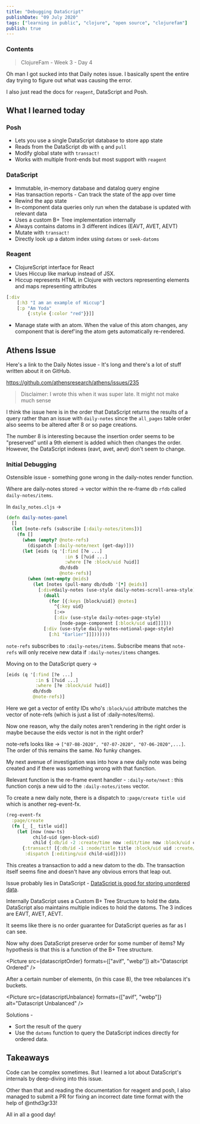 ```yaml
---
title: "Debugging DataScript"
publishDate: "09 July 2020"
tags: ["learning in public", "clojure", "open source", "clojurefam"]
publish: true
---
```



### Contents

> ClojureFam - Week 3 - Day 4

Oh man I got sucked into that Daily notes issue. I basically spent the entire day trying to figure out what was causing the error.

I also just read the docs for `reagent`, DataScript and Posh.

## What I learned today

### Posh

- Lets you use a single DataScript database to store app state
- Reads from the DataScript db with `q` and `pull`
- Modify global state with `transact!`
- Works with multiple front-ends but most support with `reagent`

### DataScript

- Immutable, in-memory database and datalog query engine
- Has transaction reports - Can track the state of the app over time
- Rewind the app state
- In-component data queries only run when the database is updated with relevant data
- Uses a custom B+ Tree implementation internally
- Always contains datoms in 3 different indices (EAVT, AVET, AEVT)
- Mutate with `transact!`
- Directly look up a datom index using `datoms` or `seek-datoms`

### Reagent

- ClojureScript interface for React
- Uses Hiccup like markup instead of JSX.
- Hiccup represents HTML in Clojure with vectors representing elements and maps representing attributes

```clojure
[:div
    [:h3 "I am an example of Hiccup"]
    [:p "Am Yoda"
        {:style {:color "red"}}]]
```

- Manage state with an atom. When the value of this atom changes, any component that is deref'ing the atom gets automatically re-rendered.

## Athens Issue

Here's a link to the Daily Notes issue - It's long and there's a lot of stuff written about it on GitHub.

https://github.com/athensresearch/athens/issues/235

> Disclaimer: I wrote this when it was super late. It might not make much sense

I think the issue here is in the order that DataScript returns the results of a query rather than an issue with `daily-notes` since the `all_pages` table order also seems to be altered after 8 or so page creations.

The number 8 is interesting because the insertion order seems to be "preserved" until a 9th element is added which then changes the order. However, the DataScript indexes (eavt, avet, aevt) don't seem to change.

### Initial Debugging

Ostensible issue - something gone wrong in the daily-notes render function.

Where are daily-notes stored -> vector within the re-frame db `rfdb` called `daily-notes/items`.

In `daily_notes.cljs` ->

```clojure
(defn daily-notes-panel
  []
  (let [note-refs (subscribe [:daily-notes/items])]
    (fn []
      (when (empty? @note-refs)
        (dispatch [:daily-note/next (get-day)]))
      (let [eids (q '[:find [?e ...]
                      :in $ [?uid ...]
                      :where [?e :block/uid ?uid]]
                    db/dsdb
                    @note-refs)]
        (when (not-empty @eids)
          (let [notes (pull-many db/dsdb '[*] @eids)]
            [:div#daily-notes (use-style daily-notes-scroll-area-style)
              (doall
                (for [{:keys [block/uid]} @notes]
                  ^{:key uid}
                  [:<>
                  [:div (use-style daily-notes-page-style)
                    [node-page-component [:block/uid uid]]]]))
              [:div (use-style daily-notes-notional-page-style)
                [:h1 "Earlier"]]]))))))
```

`note-refs` subscribes to `:daily-notes/items`. Subscribe means that `note-refs` will only receive new data if `:daily-notes/items` changes.

Moving on to the DataScript query ->

```clojure
[eids (q '[:find [?e ...]
           :in $ [?uid ...]
           :where [?e :block/uid ?uid]]
          db/dsdb
          @note-refs)]
```

Here we get a vector of entity IDs who's `:block/uid` attribute matches the vector of note-refs (which is just a list of :daily-notes/items).

Now one reason, why the daily notes aren't rendering in the right order is maybe because the eids vector is not in the right order?

note-refs looks like -> `["07-08-2020", "07-07-2020", "07-06-2020",...]`. The order of this remains the same. No funky changes.

My next avenue of investigation was into how a new daily note was being created and if there was something wrong with that function.

Relevant function is the re-frame event handler - `:daily-note/next` : this function conjs a new uid to the `:daily-notes/items` vector.

To create a new daily note, there is a dispatch to `:page/create title uid` which is another reg-event-fx.

```clojure
(reg-event-fx
  :page/create
  (fn [_ [_ title uid]]
    (let [now (now-ts)
          child-uid (gen-block-uid)
          child {:db/id -2 :create/time now :edit/time now :block/uid child-uid :block/order 0 :block/open true :block/string ""}]
      {:transact! [{:db/id -1 :node/title title :block/uid uid :create/time now :edit/time now :block/children [child]}]
       :dispatch [:editing/uid child-uid]})))
```

This creates a transaction to add a new datom to the db. The transaction itself seems fine and doesn't have any obvious errors that leap out.

Issue probably lies in DataScript - [DataScript is good for storing unordered data](https://github.com/tonsky/datascript/wiki/Tips-&-tricks#preserving-order).

Internally DataScript uses a Custom B+ Tree Structure to hold the data. DataScript also maintains multiple indices to hold the datoms. The 3 indices are EAVT, AVET, AEVT.

It seems like there is no order guarantee for DataScript queries as far as I can see.

Now why does DataScript preserve order for some number of items? My hypothesis is that this is a function of the B+ Tree structure.

<Picture src={datascriptOrder} formats={["avif", "webp"]} alt="Datascript Ordered" />

After a certain number of elements, (in this case 8), the tree rebalances it's buckets.

<Picture src={datascriptUnbalance} formats={["avif", "webp"]} alt="Datascript Unbalanced" />

Solutions -

- Sort the result of the query
- Use the `datoms` function to query the DataScript indices directly for ordered data.

## Takeaways

Code can be complex sometimes. But I learned a lot about DataScript's internals by deep-diving into this issue.

Other than that and reading the documentation for reagent and posh, I also managed to submit a PR for fixing an incorrect date time format with the help of @nthd3gr33!

All in all a good day!
